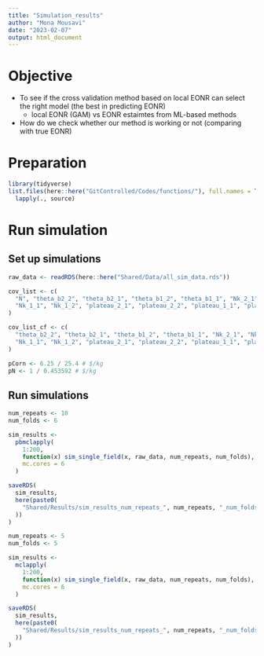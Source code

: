 ```yaml
---
title: "Simulation_results"
author: "Mona Mousavi"
date: "2023-02-07"
output: html_document
---
```


# Objective 

+ To see if the cross validation method based on local EONR can select the right model (the best in predicting EONR)
  - local EONR (GAM) vs EONR estaimtes from ML-based methods
+ How do we check whether our method is working or not (comparing with true EONR)

# Preparation

```r
library(tidyverse)
list.files(here::here("GitControlled/Codes/functions/"), full.names = TRUE) %>%
  lapply(., source)
```

# Run simulation

## Set up simulations

```r
raw_data <- readRDS(here::here("Shared/Data/all_sim_data.rds"))

cov_list <- c(
  "N", "theta_b2_2", "theta_b2_1", "theta_b1_2", "theta_b1_1", "Nk_2_1", "Nk_2_2",
  "Nk_1_1", "Nk_1_2", "plateau_2_1", "plateau_2_2", "plateau_1_1", "plateau_1_2"
)

cov_list_cf <- c(
  "theta_b2_2", "theta_b2_1", "theta_b1_2", "theta_b1_1", "Nk_2_1", "Nk_2_2",
  "Nk_1_1", "Nk_1_2", "plateau_2_1", "plateau_2_2", "plateau_1_1", "plateau_1_2"
)

pCorn <- 6.25 / 25.4 # $/kg
pN <- 1 / 0.453592 # $/kg
```

## Run simulations
```r
num_repeats <- 10
num_folds <- 6

sim_results <-
  pbmclapply(
    1:200,
    function(x) sim_single_field(x, raw_data, num_repeats, num_folds),
    mc.cores = 6
  )

saveRDS(
  sim_results,
  here(paste0(
    "Shared/Results/sim_results_num_repeats_", num_repeats, "_num_folds", num_folds, ".rds"
  ))
)
```

```r
num_repeats <- 5
num_folds <- 5

sim_results <-
  mclapply(
    1:200,
    function(x) sim_single_field(x, raw_data, num_repeats, num_folds),
    mc.cores = 6
  )

saveRDS(
  sim_results,
  here(paste0(
    "Shared/Results/sim_results_num_repeats_", num_repeats, "_num_folds", num_folds, ".rds"
  ))
)
```